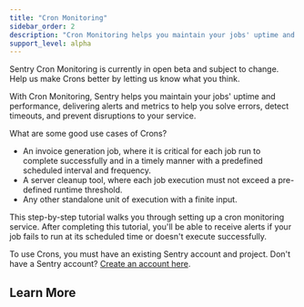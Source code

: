 ```yaml
---
title: "Cron Monitoring"
sidebar_order: 2
description: "Cron Monitoring helps you maintain your jobs' uptime and performance, delivering alerts and metrics to help you solve errors, detect timeouts, and prevent disruptions to your service."
support_level: alpha
---
```


<Alert level="warning" title="Important">
Sentry Cron Monitoring is currently in open beta and subject to change. Help us make Crons better by letting us know what you think.
</Alert>

With Cron Monitoring, Sentry helps you maintain your jobs' uptime and performance, delivering alerts and metrics to help you solve errors, detect timeouts, and prevent disruptions to your service.

What are some good use cases of Crons?

- An invoice generation job, where it is critical for each job run to complete successfully and in a timely manner with a predefined scheduled interval and frequency.
- A server cleanup tool, where each job execution must not exceed a pre-defined runtime threshold.
- Any other standalone unit of execution with a finite input.

This step-by-step tutorial walks you through setting up a cron monitoring service. After completing this tutorial, you'll be able to receive alerts if your job fails to run at its scheduled time or doesn't execute successfully.

To use Crons, you must have an existing Sentry account and project. Don't have a Sentry account? [Create an account here](https://sentry.io/signup/).

## Learn More

<PageGrid />
